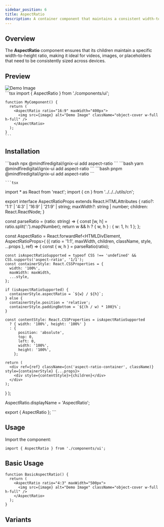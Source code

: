 ```yaml
---
sidebar_position: 6
title: AspectRatio
description: A container component that maintains a consistent width-to-height ratio for its children.
---
```



## Overview

The **AspectRatio** component ensures that its children maintain a specific width-to-height ratio, making it ideal for videos, images, or placeholders that need to be consistently sized across devices.

## Preview

<Tabs defaultValue="preview">
  <TabItem value="preview" label="Preview" default>
    <div className="p-4 border rounded-lg flex justify-center">
      <AspectRatio ratio="16:9" maxWidth="400px">
        <img loa src={image} alt="Demo Image" className="object-cover w-full h-full" />
      </AspectRatio>
    </div>
  </TabItem>
  <TabItem value="code" label="Code">
    ```tsx
    import { AspectRatio } from './components/ui';

    function MyComponent() {
      return (
        <AspectRatio ratio="16:9" maxWidth="400px">
          <img src={image} alt="Demo Image" className="object-cover w-full h-full" />
        </AspectRatio>
      );
    }
    ```
  </TabItem>
</Tabs>

## Installation

<Tabs>
  <TabItem value="npm" label="npm" default>
    ```bash
    npx @mindfiredigital/ignix-ui add aspect-ratio
    ```
  </TabItem>
  <TabItem value="yarn" label="yarn">
    ```bash
    yarn @mindfiredigital/ignix-ui add aspect-ratio
    ```
  </TabItem>
  <TabItem value="pnpm" label="pnpm">
    ```bash
    pnpm @mindfiredigital/ignix-ui add aspect-ratio
    ```
  </TabItem>
  <TabItem value="manual" label="manual" className="max-h-[500px] overflow-y-auto">

    ```tsx
import * as React from 'react';
import { cn } from '../../../utils/cn';

export interface AspectRatioProps extends React.HTMLAttributes<HTMLDivElement> {
  ratio?: '1:1' | '4:3' | '16:9' | '21:9' | string;
  maxWidth?: string | number;
  children: React.ReactNode;
}

const parseRatio = (ratio: string) => {
  const [w, h] = ratio.split(':').map(Number);
  return w && h ? { w, h } : { w: 1, h: 1 };
};

const AspectRatio = React.forwardRef<HTMLDivElement, AspectRatioProps>(
  ({ ratio = '1:1', maxWidth, children, className, style, ...props }, ref) => {
    const { w, h } = parseRatio(ratio);
    
    const isAspectRatioSupported = typeof CSS !== 'undefined' && CSS.supports('aspect-ratio', '1/1');
    const containerStyle: React.CSSProperties = {
      width: '100%',
      maxWidth: maxWidth,
      ...style,
    };

    if (isAspectRatioSupported) {
      containerStyle.aspectRatio = `${w} / ${h}`;
    } else {
      containerStyle.position = 'relative';
      containerStyle.paddingBottom = `${(h / w) * 100}%`;
    }

    const contentStyle: React.CSSProperties = isAspectRatioSupported
      ? { width: '100%', height: '100%' }
      : {
          position: 'absolute',
          top: 0,
          left: 0,
          width: '100%',
          height: '100%',
        };

    return (
      <div ref={ref} className={cn('aspect-ratio-container', className)} style={containerStyle} {...props}>
        <div style={contentStyle}>{children}</div>
      </div>
    );
  }
);

AspectRatio.displayName = 'AspectRatio';

export { AspectRatio }; 
    ```
  </TabItem>
</Tabs>

## Usage

Import the component:

```tsx
import { AspectRatio } from './components/ui';
```
## Basic Usage

```tsx
function BasicAspectRatio() {
  return (
    <AspectRatio ratio="4:3" maxWidth="500px">
      <img src={image} alt="Demo Image" className="object-cover w-full h-full" />
    </AspectRatio>
  );
}
```

## Variants

<AspectRatioDemo/>
